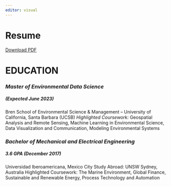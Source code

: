 ```yaml
---
editor: visual
---
```


# **Resume** 

[Download PDF](images/Patron_Javier_FirstResume_9_12_22.pdf)

# EDUCATION

### *Master of Environmental Data Science*

##### *(Expected June 2023)*

Bren School of Environmental Science & Management -- University of California, Santa Barbara (UCSB) *Highlighted Coursework:* Geospatial Analysis and Remote Sensing, Machine Learning in Environmental Science, Data Visualization and Communication, Modeling Environmental Systems

### *Bachelor of Mechanical and Electrical Engineering*

##### 3.6 GPA (December 2017)

Universidad Iberoamericana, Mexico City Study Abroad: UNSW Sydney, Australia Highlighted Coursework: The Marine Environment, Global Finance, Sustainable and Renewable Energy, Process Technology and Automation
